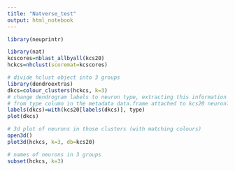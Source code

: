 ```yaml
---
title: "Natverse_test"
output: html_notebook
---
```


```r
library(neuprintr)
```

```r
library(nat)
kcscores=nblast_allbyall(kcs20)
hckcs=nhclust(scoremat=kcscores)
```

```r
# divide hclust object into 3 groups
library(dendroextras)
dkcs=colour_clusters(hckcs, k=3)
# change dendrogram labels to neuron type, extracting this information
# from type column in the metadata data.frame attached to kcs20 neuronlist
labels(dkcs)=with(kcs20[labels(dkcs)], type)
plot(dkcs)
```

```r
# 3d plot of neurons in those clusters (with matching colours)
open3d()
plot3d(hckcs, k=3, db=kcs20)
```

```r
# names of neurons in 3 groups
subset(hckcs, k=3)
```
